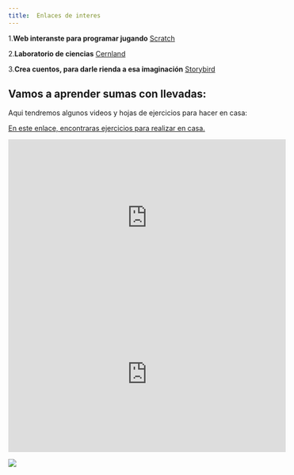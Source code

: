 ```yaml
---
title:  Enlaces de interes 
---
```


1.**Web interanste para programar jugando**
[Scratch](https://scratch.mit.edu/)

2.**Laboratorio de ciencias**
[Cernland](http://www.cernland.net/index.php)

3.**Crea cuentos, para darle rienda a esa imaginación**
[Storybird](https://storybird.com/)


## Vamos a aprender sumas con llevadas: 


Aqui tendremos algunos videos y hojas de ejercicios para hacer en casa:

[En este enlace, encontraras ejercicios para realizar en casa.](https://www.edufichas.com/matematicas/sumas-llevando/)

<center><iframe width="560" height="315" src="https://www.youtube.com/embed/k46QCr1GofU" frameborder="0" allow="accelerometer; autoplay; encrypted-media; gyroscope; picture-in-picture" allowfullscreen></iframe></center>

<center><iframe width="560" height="315" src="https://www.youtube.com/embed/KGkXJ8EYdYI" frameborder="0" allow="accelerometer; autoplay; encrypted-media; gyroscope; picture-in-picture" allowfullscreen></iframe></center>



![](https://scontent-lga3-1.cdninstagram.com/v/t51.2885-15/e35/s1080x1080/66029101_119405252672017_1106109386191684637_n.jpg?_nc_ht=scontent-lga3-1.cdninstagram.com&_nc_cat=101&_nc_ohc=8uCVEucX5X8AX_E5GyZ&oh=98f651d913a1cb93253440224f08d343&oe=5EBDF9FB)





